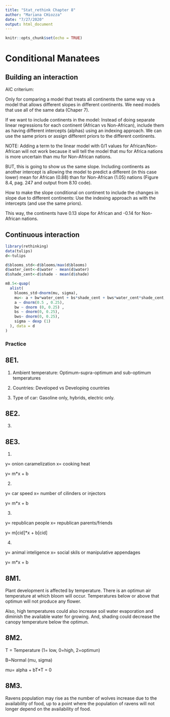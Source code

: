 ```yaml
---
title: "Stat_rethink Chapter 8"
author: "Mariana CHiozza"
date: "7/27/2020"
output: html_document
---
```


```r
knitr::opts_chunk$set(echo = TRUE)
```

# Conditional Manatees


## Building an interaction

AIC criterium: 

Only for comparing a model that treats all continents the same way vs a model that allows different slopes in different continents. We need models that use all of the same data (Chaper 7).


If we want to include continents in the model: Instead of doing separate linear regressions for each continent (African vs Non-African), include them as having different intercepts (alphas) using an indexing approach. We can use the same priors or assign different priors to the different continents.

NOTE: Adding a term to the linear model with 0/1 values for African/Non-African will not work because it will tell the model that mu for Africa nations is more uncertain than mu for Non-African nations.

BUT, this is going to show us the same slope. Including continents as another intercept is allowing the model to predict a different (in this case lower) mean for African (0.88) than for Non-African (1.05) nations (Figure 8.4, pag. 247 and output from 8.10 code).


How to make the slope conditional on continent to include the changes in slope due to different continents: Use the indexing approach as with the intercepts (and use the same priors).

This way, the continents have 0.13 slope for African and -0.14 for Non-African nations.


## Continuous interaction

```r
library(rethinking)
data(tulips)
d<-tulips
```

```r
d$blooms_std<-d$blooms/max(d$blooms)
d$water_cent<-d$water - mean(d$water)
d$shade_cent<-d$shade - mean(d$shade)

m8.5<-quap(
  alist(
    blooms_std~dnorm(mu, sigma),
    mu<- a + bw*water_cent + bs*shade_cent + bws*water_cent*shade_cent,
    a ~ dnorm(0.5 , 0.25),
    bw ~ dnorm (0, 0.25) ,
    bs ~ dnorm(0, 0.25),
    bws~ dnorm(0, 0.25),
    sigma ~ dexp (1)
  ), data = d
)

```






### Practice

## 8E1.

1) Ambient temperature: Optimum-supra-optimum and sub-optimum temperatures 

2) Countries: Developed vs Developing countries

3) Type of car: Gasoline only, hybrids, electric only.


## 8E2.

(3)

## 8E3.

(1)

y= onion caramelization
x= cooking heat

y= m*x + b

(2)

y= car speed
x= number of cilinders or injectors

y= m*x + b

(3)

y= republican people
x= republican parents/friends

y= m[cid]*x + b[cid]

(4)

y= animal inteligence
x= social skils or manipulative appendages

y= m*x + b


## 8M1.

Plant development is affected by temperature. There is an optimun air temperature at which bloom will occur. Temperatures below or above that optimun will not produce any flower. 

Also, high temperatures could also increase soil water evaporation and diminish the available water for growing. And, shading could decrease the canopy temperature below the optimun.

## 8M2.

T = Temperature (1= low, 0=high, 2=optimun)

B~Normal (mu, sigma)

mu= alpha + bT*T = 0

## 8M3.

Ravens population may rise as the number of wolves increase due to the availability of food, up to a point where the population of ravens will not longer depend on the availability of food.






